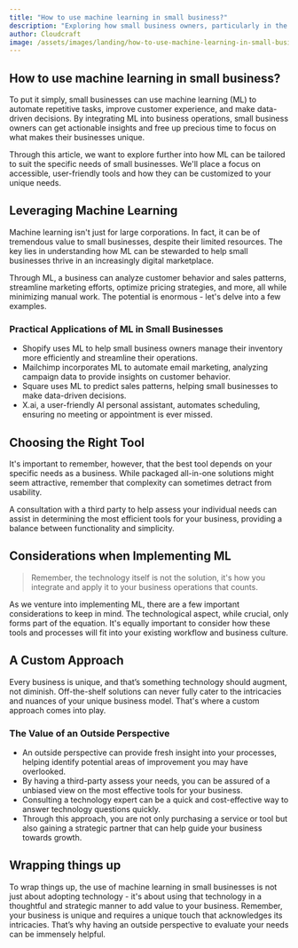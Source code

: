 ```yaml
---
title: "How to use machine learning in small business?"
description: "Exploring how small business owners, particularly in the retail or service industry, can harness the power of machine learning to streamline processes, improve decision-making, and grow their businesses."
author: Cloudcraft
image: /assets/images/landing/how-to-use-machine-learning-in-small-business.jpg
---
```


## How to use machine learning in small business?

To put it simply, small businesses can use machine learning (ML) to automate repetitive tasks, improve customer experience, and make data-driven decisions. By integrating ML into business operations, small business owners can get actionable insights and free up precious time to focus on what makes their businesses unique.

Through this article, we want to explore further into how ML can be tailored to suit the specific needs of small businesses. We'll place a focus on accessible, user-friendly tools and how they can be customized to your unique needs.

<ServicesBlurb />

## Leveraging Machine Learning

Machine learning isn't just for large corporations. In fact, it can be of tremendous value to small businesses, despite their limited resources. The key lies in understanding how ML can be stewarded to help small businesses thrive in an increasingly digital marketplace.

Through ML, a business can analyze customer behavior and sales patterns, streamline marketing efforts, optimize pricing strategies, and more, all while minimizing manual work. The potential is enormous - let's delve into a few examples.

### Practical Applications of ML in Small Businesses

 * Shopify uses ML to help small business owners manage their inventory more efficiently and streamline their operations.
 * Mailchimp incorporates ML to automate email marketing, analyzing campaign data to provide insights on customer behavior.
 * Square uses ML to predict sales patterns, helping small businesses to make data-driven decisions.
 * X.ai, a user-friendly AI personal assistant, automates scheduling, ensuring no meeting or appointment is ever missed.

## Choosing the Right Tool

It's important to remember, however, that the best tool depends on your specific needs as a business. While packaged all-in-one solutions might seem attractive, remember that complexity can sometimes detract from usability.

A consultation with a third party to help assess your individual needs can assist in determining the most efficient tools for your business, providing a balance between functionality and simplicity.

<GetStartedBlurb />

## Considerations when Implementing ML

<blockquote tip>
Remember, the technology itself is not the solution, it's how you integrate and apply it to your business operations that counts.
</blockquote>

As we venture into implementing ML, there are a few important considerations to keep in mind. The technological aspect, while crucial, only forms part of the equation. It's equally important to consider how these tools and processes will fit into your existing workflow and business culture.

## A Custom Approach

Every business is unique, and that’s something technology should augment, not diminish. Off-the-shelf solutions can never fully cater to the intricacies and nuances of your unique business model. That's where a custom approach comes into play.

### The Value of an Outside Perspective

 * An outside perspective can provide fresh insight into your processes, helping identify potential areas of improvement you may have overlooked.
 * By having a third-party assess your needs, you can be assured of a unbiased view on the most effective tools for your business.
 * Consulting a technology expert can be a quick and cost-effective way to answer technology questions quickly.
 * Through this approach, you are not only purchasing a service or tool but also gaining a strategic partner that can help guide your business towards growth.

## Wrapping things up

To wrap things up, the use of machine learning in small businesses is not just about adopting technology - it's about using that technology in a thoughtful and strategic manner to add value to your business. Remember, your business is unique and requires a unique touch that acknowledges its intricacies. That’s why having an outside perspective to evaluate your needs can be immensely helpful.